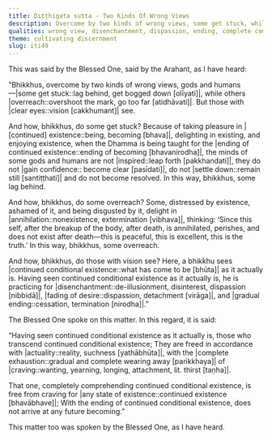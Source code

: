 ```yaml
---
title: Diṭṭhigata sutta - Two Kinds Of Wrong Views
description: Overcome by two kinds of wrong views, some get stuck, while others overreach. But those with vision see.
qualities: wrong view, disenchantment, dispassion, ending, complete comprehension
theme: cultivating discernment
slug: iti49
---
```


This was said by the Blessed One, said by the Arahant, as I have heard:

“Bhikkhus, overcome by two kinds of wrong views, gods and humans—|some get stuck::lag behind, get bogged down [olīyati]|, while others |overreach::overshoot the mark, go too far [atidhāvati]|. But those with |clear eyes::vision [cakkhumant]| see.

And how, bhikkhus, do some get stuck? Because of taking pleasure in |[continued] existence::being, becoming [bhava]|, delighting in existing, and enjoying existence, when the Dhamma is being taught for the |ending of continued existence::ending of becoming [bhavanirodha]|, the minds of some gods and humans are not |inspired::leap forth [pakkhandati]|, they do not |gain confidence:: become clear [pasīdati]|, do not |settle down::remain still [santiṭṭhati]| and do not become resolved. In this way, bhikkhus, some lag behind.

And how, bhikkhus, do some overreach? Some, distressed by existence, ashamed of it, and being disgusted by it, delight in |annihilation::nonexistence, extermination [vibhava]|, thinking: ‘Since this self, after the breakup of the body, after death, is annihilated, perishes, and does not exist after death—this is peaceful, this is excellent, this is the truth.’ In this way, bhikkhus, some overreach.

And how, bhikkhus, do those with vision see? Here, a bhikkhu sees |continued conditional existence::what has come to be [bhūta]| as it actually is. Having seen continued conditional existence as it actually is, he is practicing for |disenchantment::de-illusionment, disinterest, dispassion [nibbidā]|, |fading of desire::dispassion, detachment [virāga]|, and |gradual ending::cessation, termination [nirodha]|.”

The Blessed One spoke on this matter. In this regard, it is said:

“Having seen continued conditional existence as it actually is,
those who transcend continued conditional existence;
They are freed in accordance with |actuality::reality, suchness [yathābhūta]|,
with the |complete exhaustion::gradual and complete wearing away [parikkhaya]| of |craving::wanting, yearning, longing, attachment, lit. thirst [taṇha]|.

That one, completely comprehending continued conditional existence,
is free from craving for |any state of existence::continued existence [bhavābhave]|;
With the ending of continued conditional existence,
does not arrive at any future becoming.”

This matter too was spoken by the Blessed One, as I have heard.